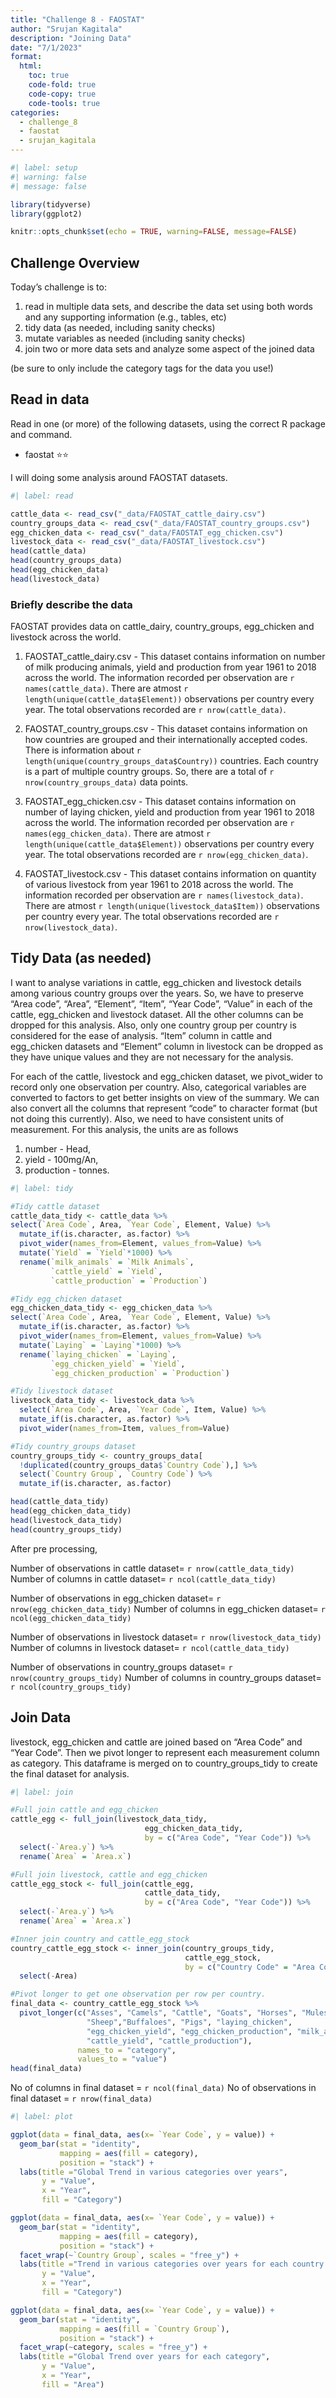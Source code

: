 ```yaml
---
title: "Challenge 8 - FAOSTAT"
author: "Srujan Kagitala"
description: "Joining Data"
date: "7/1/2023"
format:
  html:
    toc: true
    code-fold: true
    code-copy: true
    code-tools: true
categories:
  - challenge_8
  - faostat
  - srujan_kagitala
---
```


```r
#| label: setup
#| warning: false
#| message: false

library(tidyverse)
library(ggplot2)

knitr::opts_chunk$set(echo = TRUE, warning=FALSE, message=FALSE)
```

## Challenge Overview

Today's challenge is to:

1)  read in multiple data sets, and describe the data set using both words and any supporting information (e.g., tables, etc)
2)  tidy data (as needed, including sanity checks)
3)  mutate variables as needed (including sanity checks)
4)  join two or more data sets and analyze some aspect of the joined data

(be sure to only include the category tags for the data you use!)

## Read in data

Read in one (or more) of the following datasets, using the correct R package and command.

  - faostat ⭐⭐
  
I will doing some analysis around FAOSTAT datasets.

```r
#| label: read

cattle_data <- read_csv("_data/FAOSTAT_cattle_dairy.csv")
country_groups_data <- read_csv("_data/FAOSTAT_country_groups.csv")
egg_chicken_data <- read_csv("_data/FAOSTAT_egg_chicken.csv")
livestock_data <- read_csv("_data/FAOSTAT_livestock.csv")
head(cattle_data)
head(country_groups_data)
head(egg_chicken_data)
head(livestock_data)
```

### Briefly describe the data

FAOSTAT provides data on cattle_dairy, country_groups, egg_chicken and livestock across the world.

1. FAOSTAT_cattle_dairy.csv  - This dataset contains information on number of milk producing animals, yield and production from year 1961 to 2018 across the world. The information recorded per observation are `r names(cattle_data)`. There are atmost `r length(unique(cattle_data$Element))` observations per country every year. The total observations recorded are `r nrow(cattle_data)`.

2. FAOSTAT_country_groups.csv  - This dataset contains information on how countries are grouped and their internationally accepted codes. There is information about `r length(unique(country_groups_data$Country))` countries. Each country is a part of multiple country groups. So, there are a total of `r nrow(country_groups_data)` data points.

3. FAOSTAT_egg_chicken.csv  - This dataset contains information on number of laying chicken, yield and production from year 1961 to 2018 across the world. The information recorded per observation are `r names(egg_chicken_data)`. There are atmost `r length(unique(cattle_data$Element))` observations per country every year. The total observations recorded are `r nrow(egg_chicken_data)`.

4. FAOSTAT_livestock.csv  - This dataset contains information on quantity of various livestock from year 1961 to 2018 across the world. The information recorded per observation are `r names(livestock_data)`. There are atmost `r length(unique(livestock_data$Item))` observations per country every year. The total observations recorded are `r nrow(livestock_data)`.

## Tidy Data (as needed)

I want to analyse variations in cattle, egg_chicken and livestock details among various country groups over the years. So, we have to preserve "Area code", "Area", "Element", "Item", "Year Code", "Value" in each of the cattle, egg_chicken and livestock dataset. All the other columns can be dropped for this analysis. Also, only one country group per country is considered for the ease of analysis. "Item" column in cattle and egg_chicken datasets and "Element" column in livestock can be dropped as they have unique values and they are not necessary for the analysis.

For each of the cattle, livestock and egg_chicken dataset, we pivot_wider to record only one observation per country. Also, categorical variables are converted to factors to get better insights on view of the summary. We can also convert all the columns that represent "code" to character format (but not doing this currently). Also, we need to have consistent units of measurement. For this analysis, the units are as follows

1. number - Head,
2. yield - 100mg/An,
3. production - tonnes.

```r
#| label: tidy

#Tidy cattle dataset
cattle_data_tidy <- cattle_data %>%
select(`Area Code`, Area, `Year Code`, Element, Value) %>%
  mutate_if(is.character, as.factor) %>%
  pivot_wider(names_from=Element, values_from=Value) %>%
  mutate(`Yield` = `Yield`*1000) %>%
  rename(`milk_animals` = `Milk Animals`,
         `cattle_yield` = `Yield`,
         `cattle_production` = `Production`)

#Tidy egg_chicken dataset
egg_chicken_data_tidy <- egg_chicken_data %>%
select(`Area Code`, Area, `Year Code`, Element, Value) %>%
  mutate_if(is.character, as.factor) %>%
  pivot_wider(names_from=Element, values_from=Value) %>%
  mutate(`Laying` = `Laying`*1000) %>%
  rename(`laying_chicken` = `Laying`,
         `egg_chicken_yield` = `Yield`,
         `egg_chicken_production` = `Production`)

#Tidy livestock dataset
livestock_data_tidy <- livestock_data %>%
  select(`Area Code`, Area, `Year Code`, Item, Value) %>%
  mutate_if(is.character, as.factor) %>%
  pivot_wider(names_from=Item, values_from=Value)

#Tidy country_groups dataset
country_groups_tidy <- country_groups_data[
  !duplicated(country_groups_data$`Country Code`),] %>%
  select(`Country Group`, `Country Code`) %>%
  mutate_if(is.character, as.factor)

head(cattle_data_tidy)
head(egg_chicken_data_tidy)
head(livestock_data_tidy)
head(country_groups_tidy)
```

After pre processing,

Number of observations in cattle dataset= `r nrow(cattle_data_tidy)`
Number of columns in cattle dataset= `r ncol(cattle_data_tidy)`

Number of observations in egg_chicken dataset= `r nrow(egg_chicken_data_tidy)`
Number of columns in egg_chicken dataset= `r ncol(egg_chicken_data_tidy)`

Number of observations in livestock dataset= `r nrow(livestock_data_tidy)`
Number of columns in livestock dataset= `r ncol(cattle_data_tidy)`

Number of observations in country_groups dataset= `r nrow(country_groups_tidy)`
Number of columns in country_groups dataset= `r ncol(country_groups_tidy)`

## Join Data

livestock, egg_chicken and cattle are joined based on "Area Code" and "Year Code". Then we pivot longer to represent each measurement column as category. This dataframe is merged on to country_groups_tidy to create the final dataset for analysis.

```r
#| label: join

#Full join cattle and egg_chicken
cattle_egg <- full_join(livestock_data_tidy,
                              egg_chicken_data_tidy,
                              by = c("Area Code", "Year Code")) %>%
  select(-`Area.y`) %>%
  rename(`Area` = `Area.x`)

#Full join livestock, cattle and egg_chicken
cattle_egg_stock <- full_join(cattle_egg,
                              cattle_data_tidy,
                              by = c("Area Code", "Year Code")) %>%
  select(-`Area.y`) %>%
  rename(`Area` = `Area.x`)

#Inner join country and cattle_egg_stock
country_cattle_egg_stock <- inner_join(country_groups_tidy,
                                       cattle_egg_stock,
                                       by = c("Country Code" = "Area Code")) %>%
  select(-Area)

#Pivot longer to get one observation per row per country.
final_data <- country_cattle_egg_stock %>%
  pivot_longer(c("Asses", "Camels", "Cattle", "Goats", "Horses", "Mules",
                 "Sheep","Buffaloes", "Pigs", "laying_chicken",
                 "egg_chicken_yield", "egg_chicken_production", "milk_animals",
                 "cattle_yield", "cattle_production"),
               names_to = "category",
               values_to = "value")
head(final_data)
```

No of columns in final dataset = `r ncol(final_data)`
No of observations in final dataset = `r nrow(final_data)`

```r
#| label: plot

ggplot(data = final_data, aes(x= `Year Code`, y = value)) +
  geom_bar(stat = "identity",
           mapping = aes(fill = category),
           position = "stack") +
  labs(title ="Global Trend in various categories over years",
       y = "Value",
       x = "Year",
       fill = "Category")

ggplot(data = final_data, aes(x= `Year Code`, y = value)) +
  geom_bar(stat = "identity",
           mapping = aes(fill = category),
           position = "stack") +
  facet_wrap(~`Country Group`, scales = "free_y") +
  labs(title ="Trend in various categories over years for each country group",
       y = "Value",
       x = "Year",
       fill = "Category")

ggplot(data = final_data, aes(x= `Year Code`, y = value)) +
  geom_bar(stat = "identity",
           mapping = aes(fill = `Country Group`),
           position = "stack") +
  facet_wrap(~category, scales = "free_y") +
  labs(title ="Global Trend over years for each category",
       y = "Value",
       x = "Year",
       fill = "Area")
```

